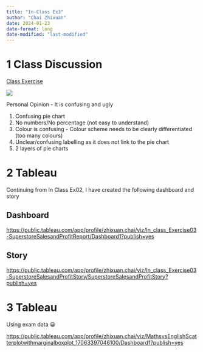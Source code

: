 ```yaml
---
title: "In-Class Ex3"
author: "Chai Zhixuan"
date: 2024-01-23
date-format: long
date-modified: "last-modified"
---
```


# 1 Class Discussion

[Class Exercise](https://drive.google.com/file/d/17tETrT7AFar3YUuooWwqgGdIYhmFpaOm/view)

![](images/1.PNG)

::: callout-note
Personal Opinion - It is confusing and ugly

1.  Confusing pie chart
2.  No numbers/No percentage (not easy to understand)
3.  Colour is confusing - Colour scheme needs to be clearly differentiated (too many colours)
4.  Unclear/confusing labelling as it does not link to the pie chart
5.  2 layers of pie charts
:::

# 2 Tableau

Continuing from In Class Ex02, I have created the following dashboard and story

## Dashboard

<https://public.tableau.com/app/profile/zhixuan.chai/viz/In_class_Exercise03-SuperstoreSalesandProfitReport/Dashboard1?publish=yes>

## Story

<https://public.tableau.com/app/profile/zhixuan.chai/viz/In_class_Exercise03-SuperstoreSalesandProfitStory/SuperstoreSalesandProfitStory?publish=yes>

# 3 Tableau

Using exam data 😀

[https://public.tableau.com/app/profile/zhixuan.chai/viz/MathsvsEnglishScatterplotwithmarginalboxplot_17063397046100/Dashboard1?publish=yes](https://public.tableau.com/app/profile/zhixuan.chai/viz/MathsvsEnglishScatterplotwithmarginalboxplot_17063397046100/Dashboard1?publish=yeshttps://public.tableau.com/app/profile/zhixuan.chai/viz/MathsvsEnglishScatterplotwithmarginalboxplot_17063397046100/Dashboard1?publish=yes)
